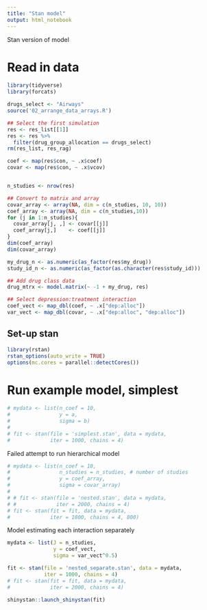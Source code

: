 ```yaml
---
title: "Stan model"
output: html_notebook
---
```

Stan version of model

# Read in data

```r
library(tidyverse)
library(forcats)

drugs_select <- "Airways"
source('02_arrange_data_arrays.R') 

## Select the first simulation
res <- res_list[[1]]
res <- res %>% 
  filter(drug_group_allocation == drugs_select)
rm(res_list, res_rag)

coef <- map(res$con, ~ .x$coef)
covar <- map(res$con, ~ .x$vcov)


n_studies <- nrow(res)

## Convert to matrix and array
covar_array <- array(NA, dim = c(n_studies, 10, 10))
coef_array <- array(NA, dim = c(n_studies,10))
for (j in 1:n_studies){
  covar_array[j, ,] <- covar[[j]]
  coef_array[j,]    <- coef[[j]] 
}
dim(coef_array)
dim(covar_array)

my_drug_n <- as.numeric(as_factor(res$my_drug))
study_id_n <- as.numeric(as_factor(as.character(res$study_id)))

## Add drug class data
drug_mtrx <- model.matrix(~ -1 + my_drug, res)

## Select depression:treatment interaction
coef_vect <- map_dbl(coef, ~ .x["dep:alloc"])
var_vect <- map_dbl(covar, ~ .x["dep:alloc", "dep:alloc"])

```

## Set-up stan
```r
library(rstan)
rstan_options(auto_write = TRUE)
options(mc.cores = parallel::detectCores())
```

# Run example model, simplest
```r
# mydata <- list(n_coef = 10,
#                y = a, 
#                sigma = b)
# 
# fit <- stan(file = 'simplest.stan', data = mydata, 
#             iter = 1000, chains = 4)
```


Failed attempt to run hierarchical model
```r
# mydata <- list(n_coef = 10,
#                n_studies = n_studies, # number of studies
#                y = coef_array, 
#                sigma = covar_array)
# 
# # fit <- stan(file = 'nested.stan', data = mydata, 
# #             iter = 2000, chains = 4)
# fit <- stan(fit = fit, data = mydata, 
#             iter = 1800, chains = 4, 800)
```

Model estimating each interaction separately
```r
mydata <- list(J = n_studies,
               y = coef_vect,
               sigma = var_vect^0.5)

fit <- stan(file = 'nested_separate.stan', data = mydata,
            iter = 1000, chains = 4)
# fit <- stan(fit = fit, data = mydata,
#             iter = 2000, chains = 4)
```


```r
shinystan::launch_shinystan(fit)
 
```

